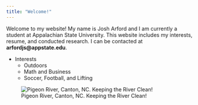 ```yaml
---
title: "Welcome!"
---
```


Welcome to my website! My name is Josh Arford and I am currently a student at Appalachian State University. This website includes my interests, resume, and conducted research. I can be contacted at **arfordjs@appstate.edu**. 



* Interests
    + Outdoors
    + Math and Business
    + Soccer, Football, and Lifting
        





![Pigeon River, Canton, NC. Keeping the River Clean!](https://pbs.twimg.com/media/DTr8H0sW0AAOtJn.jpg)
